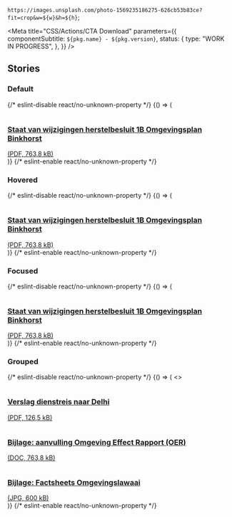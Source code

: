 

  `https://images.unsplash.com/photo-1569235186275-626cb53b83ce?fit=crop&w=${w}&h=${h}`;

<Meta
  title="CSS/Actions/CTA Download"
  parameters={{
    componentSubtitle: `${pkg.name} - ${pkg.version}`,
    status: {
      type: "WORK IN PROGRESS",
    },
  }}
/>

<Description markdown={readme} />

## Stories

### Default

<Canvas>
  {/* eslint-disable react/no-unknown-property */}
  <Story name="Default">
    {() => (
      <a
        class="denhaag-cta-download"
        href={fileImage(800, 800)}
        download="pretty-file-name-without-spaces"
        type="application/pdf"
        aria-label="Download: [READABLE_FILENAME] (PDF, 763,8 kB)"
      >
        <div class="denhaag-cta-link__dot">
          <svg
            width="1em"
            height="1em"
            viewBox="0 0 24 24"
            fill="none"
            xmlns="http://www.w3.org/2000/svg"
            aria-hidden="true"
          >
            <path
              d="M21 15V19C21 19.5304 20.7893 20.0391 20.4142 20.4142C20.0391 20.7893 19.5304 21 19 21H5C4.46957 21 3.96086 20.7893 3.58579 20.4142C3.21071 20.0391 3 19.5304 3 19V15"
              stroke="white"
              stroke-width="2"
              stroke-linecap="round"
              stroke-linejoin="round"
            />
            <path
              d="M7 10L12 15L17 10"
              stroke="white"
              stroke-width="2"
              stroke-linecap="round"
              stroke-linejoin="round"
            />
            <path d="M12 15V3" stroke="white" stroke-width="2" stroke-linecap="round" stroke-linejoin="round" />
          </svg>
        </div>
        <div class="denhaag-cta-download__excerpt">
          <h3 class="denhaag-cta-download__title">Staat van wijzigingen herstelbesluit 1B Omgevingsplan Binkhorst</h3>
          (PDF, 763,8 kB)
        </div>
      </a>
    )}
  </Story>
  {/* eslint-enable react/no-unknown-property */}
</Canvas>

### Hovered

<Canvas>
  {/* eslint-disable react/no-unknown-property */}
  <Story name="Hovered">
    {() => (
      <a
        class="denhaag-cta-download denhaag-cta-download--hover"
        href={fileImage(800, 800)}
        download="pretty-file-name-without-spaces"
        type="application/pdf"
        aria-label="Download: [READABLE_FILENAME] (PDF, 763,8 kB)"
      >
        <div class="denhaag-cta-link__dot">
          <svg
            width="1em"
            height="1em"
            viewBox="0 0 24 24"
            fill="none"
            xmlns="http://www.w3.org/2000/svg"
            aria-hidden="true"
          >
            <path
              d="M21 15V19C21 19.5304 20.7893 20.0391 20.4142 20.4142C20.0391 20.7893 19.5304 21 19 21H5C4.46957 21 3.96086 20.7893 3.58579 20.4142C3.21071 20.0391 3 19.5304 3 19V15"
              stroke="white"
              stroke-width="2"
              stroke-linecap="round"
              stroke-linejoin="round"
            />
            <path
              d="M7 10L12 15L17 10"
              stroke="white"
              stroke-width="2"
              stroke-linecap="round"
              stroke-linejoin="round"
            />
            <path d="M12 15V3" stroke="white" stroke-width="2" stroke-linecap="round" stroke-linejoin="round" />
          </svg>
        </div>
        <div class="denhaag-cta-download__excerpt">
          <h3 class="denhaag-cta-download__title">Staat van wijzigingen herstelbesluit 1B Omgevingsplan Binkhorst</h3>
          (PDF, 763,8 kB)
        </div>
      </a>
    )}
  </Story>
  {/* eslint-enable react/no-unknown-property */}
</Canvas>

### Focused

<Canvas>
  {/* eslint-disable react/no-unknown-property */}
  <Story name="Focused">
    {() => (
      <a
        class="denhaag-cta-download denhaag-cta-download--focus"
        href={fileImage(800, 800)}
        download="pretty-file-name-without-spaces"
        type="application/pdf"
        aria-label="Download: [READABLE_FILENAME] (PDF, 763,8 kB)"
      >
        <div class="denhaag-cta-link__dot">
          <svg
            width="1em"
            height="1em"
            viewBox="0 0 24 24"
            fill="none"
            xmlns="http://www.w3.org/2000/svg"
            aria-hidden="true"
          >
            <path
              d="M21 15V19C21 19.5304 20.7893 20.0391 20.4142 20.4142C20.0391 20.7893 19.5304 21 19 21H5C4.46957 21 3.96086 20.7893 3.58579 20.4142C3.21071 20.0391 3 19.5304 3 19V15"
              stroke="white"
              stroke-width="2"
              stroke-linecap="round"
              stroke-linejoin="round"
            />
            <path
              d="M7 10L12 15L17 10"
              stroke="white"
              stroke-width="2"
              stroke-linecap="round"
              stroke-linejoin="round"
            />
            <path d="M12 15V3" stroke="white" stroke-width="2" stroke-linecap="round" stroke-linejoin="round" />
          </svg>
        </div>
        <div class="denhaag-cta-download__excerpt">
          <h3 class="denhaag-cta-download__title">Staat van wijzigingen herstelbesluit 1B Omgevingsplan Binkhorst</h3>
          (PDF, 763,8 kB)
        </div>
      </a>
    )}
  </Story>
  {/* eslint-enable react/no-unknown-property */}
</Canvas>

### Grouped

<Canvas>
  {/* eslint-disable react/no-unknown-property */}
  <Story name="Grouped">
    {() => (
      <>
        <a
          class="denhaag-cta-download"
          href={fileImage(800, 800)}
          download="pretty-file-name-without-spaces"
          type="application/pdf"
          aria-label="Download: Verslag dienstreis naar Delhi (PDF, 126,5 kB)"
        >
          <div class="denhaag-cta-link__dot">
            <svg
              width="1em"
              height="1em"
              viewBox="0 0 24 24"
              fill="none"
              xmlns="http://www.w3.org/2000/svg"
              aria-hidden="true"
            >
              <path
                d="M21 15V19C21 19.5304 20.7893 20.0391 20.4142 20.4142C20.0391 20.7893 19.5304 21 19 21H5C4.46957 21 3.96086 20.7893 3.58579 20.4142C3.21071 20.0391 3 19.5304 3 19V15"
                stroke="white"
                stroke-width="2"
                stroke-linecap="round"
                stroke-linejoin="round"
              />
              <path
                d="M7 10L12 15L17 10"
                stroke="white"
                stroke-width="2"
                stroke-linecap="round"
                stroke-linejoin="round"
              />
              <path d="M12 15V3" stroke="white" stroke-width="2" stroke-linecap="round" stroke-linejoin="round" />
            </svg>
          </div>
          <div class="denhaag-cta-download__excerpt">
            <h3 class="denhaag-cta-download__title">Verslag dienstreis naar Delhi</h3>
            (PDF, 126,5 kB)
          </div>
        </a>
        <a
          class="denhaag-cta-download"
          href={fileImage(800, 800)}
          download="pretty-file-name-without-spaces"
          type="application/msword"
          aria-label="Download: [READABLE_FILENAME] (DOC, 763,8 kB)"
        >
          <div class="denhaag-cta-link__dot">
            <svg
              width="1em"
              height="1em"
              viewBox="0 0 24 24"
              fill="none"
              xmlns="http://www.w3.org/2000/svg"
              aria-hidden="true"
            >
              <path
                d="M21 15V19C21 19.5304 20.7893 20.0391 20.4142 20.4142C20.0391 20.7893 19.5304 21 19 21H5C4.46957 21 3.96086 20.7893 3.58579 20.4142C3.21071 20.0391 3 19.5304 3 19V15"
                stroke="white"
                stroke-width="2"
                stroke-linecap="round"
                stroke-linejoin="round"
              />
              <path
                d="M7 10L12 15L17 10"
                stroke="white"
                stroke-width="2"
                stroke-linecap="round"
                stroke-linejoin="round"
              />
              <path d="M12 15V3" stroke="white" stroke-width="2" stroke-linecap="round" stroke-linejoin="round" />
            </svg>
          </div>
          <div class="denhaag-cta-download__excerpt">
            <h3 class="denhaag-cta-download__title">Bijlage: aanvulling Omgeving Effect Rapport (OER)</h3>
            (DOC, 763,8 kB)
          </div>
        </a>
        <a
          class="denhaag-cta-download"
          href={fileImage(800, 800)}
          download="pretty-file-name-without-spaces"
          type="image/jpeg"
          aria-label="Download: [READABLE_FILENAME] (JPG, 600 kB)"
        >
          <div class="denhaag-cta-link__dot">
            <svg
              width="1em"
              height="1em"
              viewBox="0 0 24 24"
              fill="none"
              xmlns="http://www.w3.org/2000/svg"
              aria-hidden="true"
            >
              <path
                d="M21 15V19C21 19.5304 20.7893 20.0391 20.4142 20.4142C20.0391 20.7893 19.5304 21 19 21H5C4.46957 21 3.96086 20.7893 3.58579 20.4142C3.21071 20.0391 3 19.5304 3 19V15"
                stroke="white"
                stroke-width="2"
                stroke-linecap="round"
                stroke-linejoin="round"
              />
              <path
                d="M7 10L12 15L17 10"
                stroke="white"
                stroke-width="2"
                stroke-linecap="round"
                stroke-linejoin="round"
              />
              <path d="M12 15V3" stroke="white" stroke-width="2" stroke-linecap="round" stroke-linejoin="round" />
            </svg>
          </div>
          <div class="denhaag-cta-download__excerpt">
            <h3 class="denhaag-cta-download__title">Bijlage: Factsheets Omgevingslawaai</h3>
            (JPG, 600 kB)
          </div>
        </a>
      </>
    )}
  </Story>
  {/* eslint-enable react/no-unknown-property */}
</Canvas>
